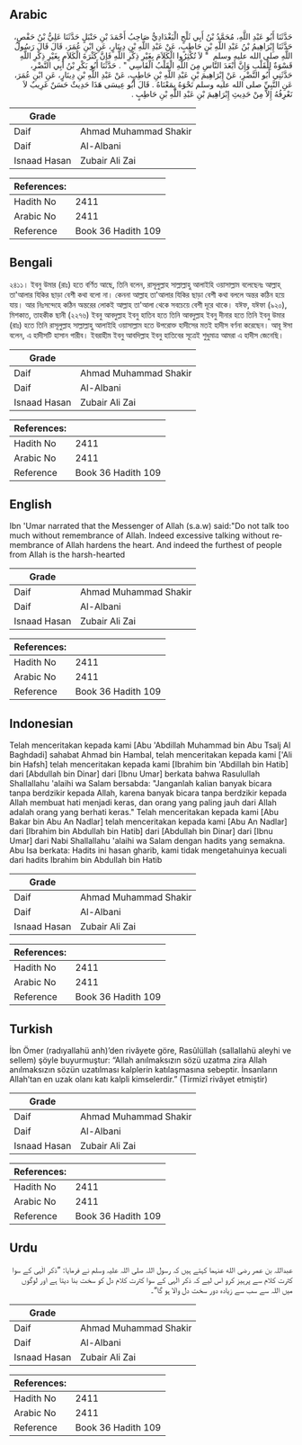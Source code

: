 ## Arabic


<div dir="rtl" lang="ar" style={{fontSize:'larger',backgroundColor:'#f8f9fa',padding:20}}>
حَدَّثَنَا أَبُو عَبْدِ اللَّهِ، مُحَمَّدُ بْنُ أَبِي ثَلْجٍ الْبَغْدَادِيُّ صَاحِبُ أَحْمَدَ بْنِ حَنْبَلٍ حَدَّثَنَا عَلِيُّ بْنُ حَفْصٍ، حَدَّثَنَا إِبْرَاهِيمُ بْنُ عَبْدِ اللَّهِ بْنِ حَاطِبٍ، عَنْ عَبْدِ اللَّهِ بْنِ دِينَارٍ، عَنِ ابْنِ عُمَرَ، قَالَ قَالَ رَسُولُ اللَّهِ صلى الله عليه وسلم ‏ "‏ لاَ تُكْثِرُوا الْكَلاَمَ بِغَيْرِ ذِكْرِ اللَّهِ فَإِنَّ كَثْرَةَ الْكَلاَمِ بِغَيْرِ ذِكْرِ اللَّهِ قَسْوَةٌ لِلْقَلْبِ وَإِنَّ أَبْعَدَ النَّاسِ مِنَ اللَّهِ الْقَلْبُ الْقَاسِي ‏"‏ ‏.‏ حَدَّثَنَا أَبُو بَكْرِ بْنُ أَبِي النَّضْرِ، حَدَّثَنِي أَبُو النَّضْرِ، عَنْ إِبْرَاهِيمَ بْنِ عَبْدِ اللَّهِ بْنِ حَاطِبٍ، عَنْ عَبْدِ اللَّهِ بْنِ دِينَارٍ، عَنِ ابْنِ عُمَرَ، عَنِ النَّبِيِّ صلى الله عليه وسلم نَحْوَهُ بِمَعْنَاهُ ‏.‏ قَالَ أَبُو عِيسَى هَذَا حَدِيثٌ حَسَنٌ غَرِيبٌ لاَ نَعْرِفُهُ إِلاَّ مِنْ حَدِيثِ إِبْرَاهِيمَ بْنِ عَبْدِ اللَّهِ بْنِ حَاطِبٍ ‏.‏
</div>
<div style={{backgroundColor:'#f8f9fa',padding:20, marginBottom: 10}}><table> <thead> <tr> <th>Grade</th> <th></th> </tr> </thead> <tbody> <tr><td>Daif</td><td>Ahmad Muhammad Shakir</td></tr><tr><td>Daif</td><td>Al-Albani</td></tr><tr><td>Isnaad Hasan</td><td>Zubair Ali Zai</td></tr></tbody></table><table> <thead> <tr> <th>References:</th> <th></th> </tr> </thead> <tbody><tr><td>Hadith No</td><td>2411</td></tr><tr><td>Arabic No</td><td>2411</td></tr><tr><td>Reference</td><td>Book 36 Hadith 109</td></tr></tbody></table></div>

## Bengali


<div dir="ltr" lang="bn" style={{fontSize:'larger',backgroundColor:'#f8f9fa',padding:20}}>
২৪১১। ইবনু উমার (রাঃ) হতে বর্ণিত আছে, তিনি বলেন, রাসূলুল্লাহ সাল্লাল্লাহু আলাইহি ওয়াসাল্লাম বলেছেনঃ আল্লাহ্ তা'আলার যিকির ছাড়া বেশী কথা বলো না। কেননা আল্লাহ তা'আলার যিকির ছাড়া বেশী কথা বললে অন্তর কঠিন হয়ে যায়। আর নিঃসন্দেহে কঠিন অন্তরের লোকই আল্লাহ তা'আলা থেকে সবচেয়ে বেশী দূরে থাকে। যঈফ, যঈফা (৯২০), মিশকাত, তাহকীক ছানী (২২৭৬) ইবনু আবদুল্লাহ ইবনু হাতিব হতে তিনি আবদুল্লাহ ইবনু দীনার হতে তিনি ইবনু উমার (রাঃ) হতে তিনি রাসূলুল্লাহ সাল্লাল্লাহু আলাইহি ওয়াসাল্লাম হতে উপরোক্ত হাদীসের মতই হাদীস বর্ণনা করেছেন। আবূ ঈসা বলেন, এ হাদীসটি হাসান গারীব। ইবরাহীম ইবনু আবদিল্লাহ ইবনু হাতিবের সূত্রেই শুধুমাত্র আমরা এ হাদীস জেনেছি।
</div>
<div style={{backgroundColor:'#f8f9fa',padding:20, marginBottom: 10}}><table> <thead> <tr> <th>Grade</th> <th></th> </tr> </thead> <tbody> <tr><td>Daif</td><td>Ahmad Muhammad Shakir</td></tr><tr><td>Daif</td><td>Al-Albani</td></tr><tr><td>Isnaad Hasan</td><td>Zubair Ali Zai</td></tr></tbody></table><table> <thead> <tr> <th>References:</th> <th></th> </tr> </thead> <tbody><tr><td>Hadith No</td><td>2411</td></tr><tr><td>Arabic No</td><td>2411</td></tr><tr><td>Reference</td><td>Book 36 Hadith 109</td></tr></tbody></table></div>

## English


<div dir="ltr" lang="en" style={{fontSize:'larger',backgroundColor:'#f8f9fa',padding:20}}>
Ibn 'Umar narrated that the Messenger of Allah (s.a.w) said:"Do not talk too much without remembrance of Allah. Indeed excessive talking without remembrance of Allah hardens the heart. And indeed the furthest of people from Allah is the harsh-hearted
</div>
<div style={{backgroundColor:'#f8f9fa',padding:20, marginBottom: 10}}><table> <thead> <tr> <th>Grade</th> <th></th> </tr> </thead> <tbody> <tr><td>Daif</td><td>Ahmad Muhammad Shakir</td></tr><tr><td>Daif</td><td>Al-Albani</td></tr><tr><td>Isnaad Hasan</td><td>Zubair Ali Zai</td></tr></tbody></table><table> <thead> <tr> <th>References:</th> <th></th> </tr> </thead> <tbody><tr><td>Hadith No</td><td>2411</td></tr><tr><td>Arabic No</td><td>2411</td></tr><tr><td>Reference</td><td>Book 36 Hadith 109</td></tr></tbody></table></div>

## Indonesian


<div dir="ltr" lang="id" style={{fontSize:'larger',backgroundColor:'#f8f9fa',padding:20}}>
Telah menceritakan kepada kami [Abu 'Abdillah Muhammad bin Abu Tsalj Al Baghdadi] sahabat Ahmad bin Hambal, telah menceritakan kepada kami ['Ali bin Hafsh] telah menceritakan kepada kami [Ibrahim bin 'Abdillah bin Hatib] dari [Abdullah bin Dinar] dari [Ibnu Umar] berkata bahwa Rasulullah Shallallahu 'alaihi wa Salam bersabda: "Janganlah kalian banyak bicara tanpa berdzikir kepada Allah, karena banyak bicara tanpa berdzikir kepada Allah membuat hati menjadi keras, dan orang yang paling jauh dari Allah adalah orang yang berhati keras." Telah menceritakan kepada kami [Abu Bakar bin Abu An Nadlar] telah menceritakan kepada kami [Abu An Nadlar] dari [Ibrahim bin Abdullah bin Hatib] dari [Abdullah bin Dinar] dari [Ibnu Umar] dari Nabi Shallallahu 'alaihi wa Salam dengan hadits yang semakna. Abu Isa berkata: Hadits ini hasan gharib, kami tidak mengetahuinya kecuali dari hadits Ibrahim bin Abdullah bin Hatib
</div>
<div style={{backgroundColor:'#f8f9fa',padding:20, marginBottom: 10}}><table> <thead> <tr> <th>Grade</th> <th></th> </tr> </thead> <tbody> <tr><td>Daif</td><td>Ahmad Muhammad Shakir</td></tr><tr><td>Daif</td><td>Al-Albani</td></tr><tr><td>Isnaad Hasan</td><td>Zubair Ali Zai</td></tr></tbody></table><table> <thead> <tr> <th>References:</th> <th></th> </tr> </thead> <tbody><tr><td>Hadith No</td><td>2411</td></tr><tr><td>Arabic No</td><td>2411</td></tr><tr><td>Reference</td><td>Book 36 Hadith 109</td></tr></tbody></table></div>

## Turkish


<div dir="ltr" lang="tr" style={{fontSize:'larger',backgroundColor:'#f8f9fa',padding:20}}>
İbn Ömer (radıyallahü anh)’den rivâyete göre, Rasûlüllah (sallallahü aleyhi ve sellem) şöyle buyurmuştur: “Allah anılmaksızın sözü uzatma zira Allah anılmaksızın sözün uzatılması kalplerin katılaşmasına sebeptir. İnsanların Allah’tan en uzak olanı katı kalpli kimselerdir.” (Tirmizî rivâyet etmiştir)
</div>
<div style={{backgroundColor:'#f8f9fa',padding:20, marginBottom: 10}}><table> <thead> <tr> <th>Grade</th> <th></th> </tr> </thead> <tbody> <tr><td>Daif</td><td>Ahmad Muhammad Shakir</td></tr><tr><td>Daif</td><td>Al-Albani</td></tr><tr><td>Isnaad Hasan</td><td>Zubair Ali Zai</td></tr></tbody></table><table> <thead> <tr> <th>References:</th> <th></th> </tr> </thead> <tbody><tr><td>Hadith No</td><td>2411</td></tr><tr><td>Arabic No</td><td>2411</td></tr><tr><td>Reference</td><td>Book 36 Hadith 109</td></tr></tbody></table></div>

## Urdu


<div dir="rtl" lang="ur" style={{fontSize:'larger',backgroundColor:'#f8f9fa',padding:20}}>
عبداللہ بن عمر رضی الله عنہما کہتے ہیں کہ رسول اللہ صلی اللہ علیہ وسلم نے فرمایا: ”ذکر الٰہی کے سوا کثرت کلام سے پرہیز کرو اس لیے کہ ذکر الٰہی کے سوا کثرت کلام دل کو سخت بنا دیتا ہے اور لوگوں میں اللہ سے سب سے زیادہ دور سخت دل والا ہو گا“۔
</div>
<div style={{backgroundColor:'#f8f9fa',padding:20, marginBottom: 10}}><table> <thead> <tr> <th>Grade</th> <th></th> </tr> </thead> <tbody> <tr><td>Daif</td><td>Ahmad Muhammad Shakir</td></tr><tr><td>Daif</td><td>Al-Albani</td></tr><tr><td>Isnaad Hasan</td><td>Zubair Ali Zai</td></tr></tbody></table><table> <thead> <tr> <th>References:</th> <th></th> </tr> </thead> <tbody><tr><td>Hadith No</td><td>2411</td></tr><tr><td>Arabic No</td><td>2411</td></tr><tr><td>Reference</td><td>Book 36 Hadith 109</td></tr></tbody></table></div>